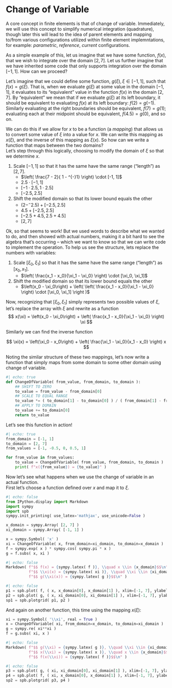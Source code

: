 # Change of Variable

A core concept in finite elements is that of change of variable.
Immediately, we will use this concept to simplify numerical integration (quadrature), though later this will lead to the idea of parent elements and mapping to/from various configurations utilized within finite element implemntations, for example: *parametric*, *reference*, *current* configurations.

As a simple example of this, let us imagine that we have some function, $f(x)$, that we wish to integrate over the domain $[2, 7]$.
Let us further imagine that we have inherited some code that only supports integration over the domain $[-1, 1]$.
How can we proceed?

Let's imagine that we could define some function, $g(\xi), \xi \in [-1, 1]$, such that $f(x) = g(\xi)$.
That is, when we evaluate $g(\xi)$ at some value in the domain $[-1, 1]$, it evaluates to its "equivalent" value in the function $f(x)$ in the domain $[2, 7]$.
By "equivalent" we mean that if we evaluate $g(\xi)$ at its left boundary, it should be equivalent to evaluating $f(x)$ at its left boundary: $f(2) = g(-1)$.
Similarly evaluating at the right boundaries should be equivalent, $f(7) = g(1)$; evaluating each at their midpoint should be equivalent, $f(4.5) = g(0)$, and so on.

We can do this if we allow for $x$ to be a function (a *mapping*) that allows us to convert some value of $\xi$ into a value for $x$.
We can write this mapping as $x(\xi)$, and the inverse of this mapping as $\xi(x)$.
So how can we write a function that maps between the two domains?  
Let's step through this logically, choosing to modify the domain of $\xi$ so that we determine $x$.

1. Scale $[-1, 1]$ so that it has the same have the same range ("length") as $[2, 7]$.
   - $\left( \frac{7 - 2}{ 1 - ^{-}1} \right) \cdot [-1, 1]$
   - $2.5 \cdot [-1, 1]$
   - $[-1 \cdot 2.5, 1 \cdot 2.5]$
   - $[-2.5, 2.5]$ 
2. Shift the modified domain so that its lower bound equals the other
   - $(2 - ^{-}2.5) + [-2.5, 2.5]$
   - $4.5 + [-2.5, 2.5]$
   - $[-2.5 + 4.5, 2.5 + 4.5]$
   - $[2, 7]$

Ok, so that seems to work! 
But we used words to describe what we wanted to do, and then showed with actual numbers, making it a bit hard to see the algebra that's occurring -- which we want to know so that we can write code to implement the operation.
To help us see the structure, lets replace the numbers with variables:

1. Scale $[\xi_0, \xi_1]$ so that it has the same have the same range ("length") as $[x_0, x_1]$.
   - $\left( \frac{x_1 - x_0}{\xi_1 - \xi_0} \right) \cdot [\xi_0, \xi_1]$
2. Shift the modified domain so that its lower bound equals the other
   - $\left(x_0 - \xi_0\right) + \left( \left( \frac{x_1 - x_0}{\xi_1 - \xi_0} \right) \cdot [\xi_0, \xi_1] \right )$

Now, recognizing that $[\xi_0, \xi_1]$ simply represents two possible values of $\xi$, let's replace the array with $\xi$ and rewrite as a function
$$
x(\xi) = \left(x_0 - \xi_0\right) + \left( \frac{x_1 - x_0}{\xi_1 - \xi_0} \right) \xi
$$

Similarly we can find the inverse function

$$
\xi(x) = \left(\xi_0 - x_0\right) + \left( \frac{\xi_1 - \xi_0}{x_1 - x_0} \right) x
$$

Noting the similar structure of these two mappings, let's now write a function that simply maps from some domain to some other domain using change of variable.

```python
#| echo: true
def ChangeOfVariable( from_value, from_domain, to_domain ):
    ## SHIFT TO ZERO
    to_value = from_value - from_domain[0]
    ## SCALE TO EQUAL RANGE
    to_value *= ( to_domain[1] - to_domain[0] ) / ( from_domain[1] - from_domain[0] )
    ## APPLY TO DOMAIN
    to_value += to_domain[0]
    return to_value
```

Let's see this function in action!

```python
#| echo: true
from_domain = [-1, 1]
to_domain = [2, 7]
from_values = [-1, -0.5, 0, 0.5, 1]

for from_value in from_values:
    to_value = ChangeOfVariable( from_value, from_domain, to_domain )
    print( f"x({from_value}) = {to_value}" )
```

Now let's see what happens when we use the change of variable in an actual function.  
First let's choose a function defined over $x$ and map it to $\xi$.

```python
#| echo: false
from IPython.display import Markdown
import sympy
import spb
sympy.init_printing( use_latex='mathjax', use_unicode=False )
```

```python
x_domain = sympy.Array( [2, 7] )
xi_domain = sympy.Array( [-1, 1] )

x = sympy.Symbol( 'x' )
xi = ChangeOfVariable( x, from_domain=xi_domain, to_domain=x_domain )
f = sympy.exp( x ) * sympy.cos( sympy.pi * x )
g = f.subs( x, xi )
```

```python
#| echo: false
Markdown( f"$$ f(x) = {sympy.latex( f )}, \\quad x \\in {x_domain}$$\n" + \
          f"$$ \\xi(x) = {sympy.latex( xi )}, \\quad \\xi \\in {xi_domain}$$\n" + \
          f"$$ g(\\xi(x)) = {sympy.latex( g )}$$\n" )
```

```python
#| echo: false
p1 = spb.plot( f, ( x, x_domain[0], x_domain[1] ), xlim=[-1, 7], ylabel="$f(x)$", show=False )
p2 = spb.plot( g, ( x, xi_domain[0], xi_domain[1] ), xlim=[-1, 7], ylabel="$g(\\xi(x))$", show=False )
sp1 = spb.plotgrid( p1, p2 )
```

And again on another function, this time using the mapping $x(\xi)$:
```python
xi = sympy.Symbol( '\\xi', real = True )
x = ChangeOfVariable( xi, from_domain=x_domain, to_domain=xi_domain )
g = sympy.re( xi**xi ) 
f = g.subs( xi, x )
```

```python
#| echo: false
Markdown( f"$$ g(\\xi) = {sympy.latex( g )}, \\quad \\xi \\in {xi_domain}$$\n" + \
          f"$$ x(\\xi) = {sympy.latex( x )}, \\quad x \\in {x_domain}$$\n" + \
          f"$$ f(x(\\xi)) = {sympy.latex( f )}$$\n" )
```

```python
#| echo: false
p3 = spb.plot( g, ( xi, xi_domain[0], xi_domain[1] ), xlim=[-1, 7], ylabel="$g(\\xi)$", show=False )
p4 = spb.plot( f, ( xi, x_domain[0], x_domain[1] ), xlim=[-1, 7], ylabel="$f(x(\\xi))$", show=False )
sp2 = spb.plotgrid( p3, p4 )
```